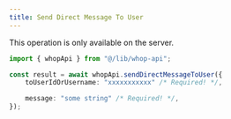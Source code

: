 ```yaml
---
title: Send Direct Message To User
---
```

<Note>This operation is only available on the server.</Note>
```typescript
import { whopApi } from "@/lib/whop-api";

const result = await whopApi.sendDirectMessageToUser({
	toUserIdOrUsername: "xxxxxxxxxxx" /* Required! */,

	message: "some string" /* Required! */,
});

```
